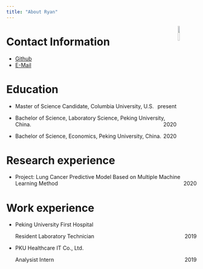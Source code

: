 ```yaml
---
title: "About Ryan"
---
```


<img src = "./pic/resume.jpg" style = "width:10%" align="right">

# Contact Information 

- [Github](https://github.com/MefiMefi)
- [E-Mail](mailto:<rw2844@cumc.columbia.edu>)



# Education

- Master of Science Candidate, Columbia University, U.S. [present]{style="float:right"}

- Bachelor of Science, Laboratory Science, Peking University, China. [2020]{style="float:right"}

- Bachelor of Science, Economics, Peking University, China. [2020]{style="float:right"}

# Research experience

- Project: Lung Cancer Predictive Model Based on Multiple Machine Learning Method [2020]{style="float:right"}


# Work experience

- Peking University First Hospital

  Resident Laboratory Technician [2019]{style="float:right"}

- PKU Healthcare IT Co., Ltd.  

  Analysist Intern[2019]{style="float:right"}
